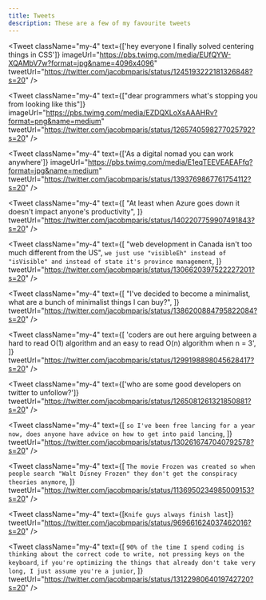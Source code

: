 ```yaml
---
title: Tweets
description: These are a few of my favourite tweets
---
```


<Tweet
  className="my-4"
  text={['hey everyone I finally solved centering things in CSS']}
  imageUrl="https://pbs.twimg.com/media/EUfQYW-XQAMbV7w?format=jpg&name=4096x4096"
  tweetUrl="https://twitter.com/jacobmparis/status/1245193222181326848?s=20"
/>

<Tweet
  className="my-4"
  text={["dear programmers what's stopping you from looking like this"]}
  imageUrl="https://pbs.twimg.com/media/EZDQXLoXsAAAHRv?format=png&name=medium"
  tweetUrl="https://twitter.com/jacobmparis/status/1265740598277025792?s=20"
/>

<Tweet
  className="my-4"
  text={['As a digital nomad you can work anywhere']}
  imageUrl="https://pbs.twimg.com/media/E1eqTEEVEAEAFfq?format=jpg&name=medium"
  tweetUrl="https://twitter.com/jacobmparis/status/1393769867761754112?s=20"
/>

<Tweet
  className="my-4"
  text={[
    "At least when Azure goes down it doesn't impact anyone's productivity",
  ]}
  tweetUrl="https://twitter.com/jacobmparis/status/1402207759907491843?s=20"
/>

<Tweet
  className="my-4"
  text={[
    "web development in Canada isn't too much different from the US",
    `we just use "visibleEh" instead of "isVisible" and instead of state it's province management`,
  ]}
  tweetUrl="https://twitter.com/jacobmparis/status/1306620397522227201?s=20"
/>

<Tweet
  className="my-4"
  text={[
    "I've decided to become a minimalist, what are a bunch of minimalist things I can buy?",
  ]}
  tweetUrl="https://twitter.com/jacobmparis/status/1386200884795822084?s=20"
/>

<Tweet
  className="my-4"
  text={[
    'coders are out here arguing between a hard to read O(1) algorithm and an easy to read O(n) algorithm when n = 3',
  ]}
  tweetUrl="https://twitter.com/jacobmparis/status/1299198898045628417?s=20"
/>

<Tweet
  className="my-4"
  text={['who are some good developers on twitter to unfollow?']}
  tweetUrl="https://twitter.com/jacobmparis/status/1265081261321850881?s=20"
/>

<Tweet
  className="my-4"
  text={[
    `so I've been free lancing for a year now, does anyone have advice on how to get into paid lancing`,
  ]}
  tweetUrl="https://twitter.com/jacobmparis/status/1302616747040792578?s=20"
/>

<Tweet
  className="my-4"
  text={[
    `The movie Frozen was created so when people search "Walt Disney Frozen" they don't get the conspiracy theories anymore`,
  ]}
  tweetUrl="https://twitter.com/jacobmparis/status/1136950234985009153?s=20"
/>

<Tweet
  className="my-4"
  text={[`Knife guys always finish last`]}
  tweetUrl="https://twitter.com/jacobmparis/status/969661624037462016?s=20"
/>

<Tweet
  className="my-4"
  text={[
    `90% of the time I spend coding is thinking about the correct code to write, not pressing keys on the keyboard`,
    `if you're optimizing the things that already don't take very long, I just assume you're a junior`,
  ]}
  tweetUrl="https://twitter.com/jacobmparis/status/1312298064019742720?s=20"
/>
